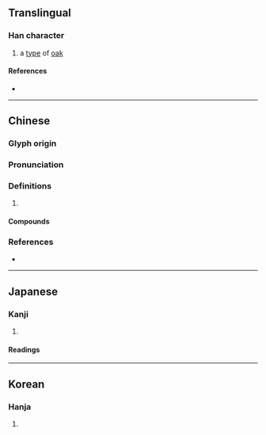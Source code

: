 {{character info/new}}
==Translingual==

===Han character===
{{Han char|rn=75|rad=木|as=13|sn=17|four=41916|canj=DMWM|ids=⿰木畺}}

# a [[type]] of [[oak]] {{gloss|{{taxlink|Quercus glauca|species|noshow=1}}}}

====References====
* {{Han ref|kx=0555.360|dkj=15629|dj=0945.210|hdz=21300.010|uh=6A7F|ud=27263|bh=ED45|bd=60741}}

----

==Chinese==
{{zh-forms}}

===Glyph origin===
{{Han etym}}

===Pronunciation===
{{zh-pron
|m=jiāng
|c=goeng1
|mn=kiong
|mc=y
|oc=y
|cat=
}}

===Definitions===
{{zh-hanzi}}

# {{rfdef|zh}}

====Compounds====
{{zh-der|橿鳥}}

===References===
* {{R:twedu|C05457}}

----

==Japanese==

===Kanji===
{{ja-kanji|grade=|rs=木13}}

# {{defn|lang=ja|sort=木13}}

====Readings====
{{ja-readings
|on=きょう
|kun=かし-, え
}}

----

==Korean==

===Hanja===
{{ko-hanja|hangeul=[[강]]|eumhun=|rv=gang|mr=kang|y=kang}}

# {{defn|lang=ko|sort=木13}}